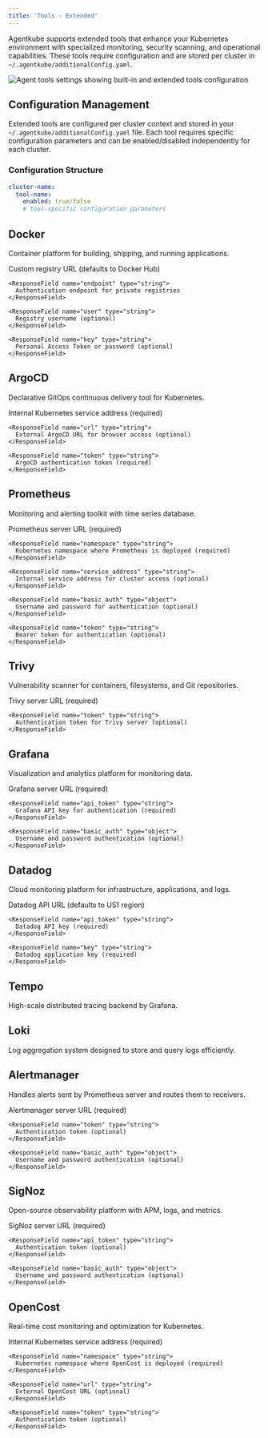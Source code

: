 ```yaml
---
title: 'Tools - Extended'
---
```


Agentkube supports extended tools that enhance your Kubernetes environment with specialized monitoring, security scanning, and operational capabilities. These tools require configuration and are stored per cluster in `~/.agentkube/additionalConfig.yaml`.

<Frame caption="Agent tools configuration interface">
  <img src="/images/agent-tools.png" alt="Agent tools settings showing built-in and extended tools configuration" />
</Frame>

## Configuration Management

Extended tools are configured per cluster context and stored in your `~/.agentkube/additionalConfig.yaml` file. Each tool requires specific configuration parameters and can be enabled/disabled independently for each cluster.

### Configuration Structure
```yaml
cluster-name:
  tool-name:
    enabled: true/false
    # tool-specific configuration parameters
```

## Docker

Container platform for building, shipping, and running applications.

<ResponseField name="docker" type="Configuration Object">
  <Expandable title="Configuration Parameters">
    <ResponseField name="url" type="string">
      Custom registry URL (defaults to Docker Hub)
    </ResponseField>

    <ResponseField name="endpoint" type="string">
      Authentication endpoint for private registries
    </ResponseField>

    <ResponseField name="user" type="string">
      Registry username (optional)
    </ResponseField>

    <ResponseField name="key" type="string">
      Personal Access Token or password (optional)
    </ResponseField>
  </Expandable>
</ResponseField>

## ArgoCD

Declarative GitOps continuous delivery tool for Kubernetes.

<ResponseField name="argocd" type="Configuration Object">
  <Expandable title="Configuration Parameters">
    <ResponseField name="service_address" type="string">
      Internal Kubernetes service address (required)
    </ResponseField>

    <ResponseField name="url" type="string">
      External ArgoCD URL for browser access (optional)
    </ResponseField>

    <ResponseField name="token" type="string">
      ArgoCD authentication token (required)
    </ResponseField>
  </Expandable>
</ResponseField>

## Prometheus

Monitoring and alerting toolkit with time series database.

<ResponseField name="prometheus" type="Configuration Object">
  <Expandable title="Configuration Parameters">
    <ResponseField name="url" type="string">
      Prometheus server URL (required)
    </ResponseField>

    <ResponseField name="namespace" type="string">
      Kubernetes namespace where Prometheus is deployed (required)
    </ResponseField>

    <ResponseField name="service_address" type="string">
      Internal service address for cluster access (optional)
    </ResponseField>

    <ResponseField name="basic_auth" type="object">
      Username and password for authentication (optional)
    </ResponseField>

    <ResponseField name="token" type="string">
      Bearer token for authentication (optional)
    </ResponseField>
  </Expandable>
</ResponseField>

## Trivy

Vulnerability scanner for containers, filesystems, and Git repositories.

<ResponseField name="trivy" type="Configuration Object">
  <Expandable title="Configuration Parameters">
    <ResponseField name="url" type="string">
      Trivy server URL (required)
    </ResponseField>

    <ResponseField name="token" type="string">
      Authentication token for Trivy server (optional)
    </ResponseField>
  </Expandable>
</ResponseField>

## Grafana

Visualization and analytics platform for monitoring data.

<ResponseField name="grafana" type="Configuration Object">
  <Expandable title="Configuration Parameters">
    <ResponseField name="url" type="string">
      Grafana server URL (required)
    </ResponseField>

    <ResponseField name="api_token" type="string">
      Grafana API key for authentication (required)
    </ResponseField>

    <ResponseField name="basic_auth" type="object">
      Username and password authentication (optional)
    </ResponseField>
  </Expandable>
</ResponseField>

## Datadog

Cloud monitoring platform for infrastructure, applications, and logs.

<ResponseField name="datadog" type="Configuration Object">
  <Expandable title="Configuration Parameters">
    <ResponseField name="url" type="string">
      Datadog API URL (defaults to US1 region)
    </ResponseField>

    <ResponseField name="api_token" type="string">
      Datadog API key (required)
    </ResponseField>

    <ResponseField name="key" type="string">
      Datadog application key (required)
    </ResponseField>
  </Expandable>
</ResponseField>

## Tempo

High-scale distributed tracing backend by Grafana.

## Loki

Log aggregation system designed to store and query logs efficiently.

## Alertmanager

Handles alerts sent by Prometheus server and routes them to receivers.

<ResponseField name="alertmanager" type="Configuration Object">
  <Expandable title="Configuration Parameters">
    <ResponseField name="url" type="string">
      Alertmanager server URL (required)
    </ResponseField>

    <ResponseField name="token" type="string">
      Authentication token (optional)
    </ResponseField>

    <ResponseField name="basic_auth" type="object">
      Username and password authentication (optional)
    </ResponseField>
  </Expandable>
</ResponseField>

## SigNoz

Open-source observability platform with APM, logs, and metrics.

<ResponseField name="signoz" type="Configuration Object">
  <Expandable title="Configuration Parameters">
    <ResponseField name="url" type="string">
      SigNoz server URL (required)
    </ResponseField>

    <ResponseField name="api_token" type="string">
      Authentication token (optional)
    </ResponseField>

    <ResponseField name="basic_auth" type="object">
      Username and password authentication (optional)
    </ResponseField>
  </Expandable>
</ResponseField>

## OpenCost

Real-time cost monitoring and optimization for Kubernetes.

<ResponseField name="opencost" type="Configuration Object">
  <Expandable title="Configuration Parameters">
    <ResponseField name="service_address" type="string">
      Internal Kubernetes service address (required)
    </ResponseField>

    <ResponseField name="namespace" type="string">
      Kubernetes namespace where OpenCost is deployed (required)
    </ResponseField>

    <ResponseField name="url" type="string">
      External OpenCost URL (optional)
    </ResponseField>

    <ResponseField name="token" type="string">
      Authentication token (optional)
    </ResponseField>
  </Expandable>
</ResponseField>